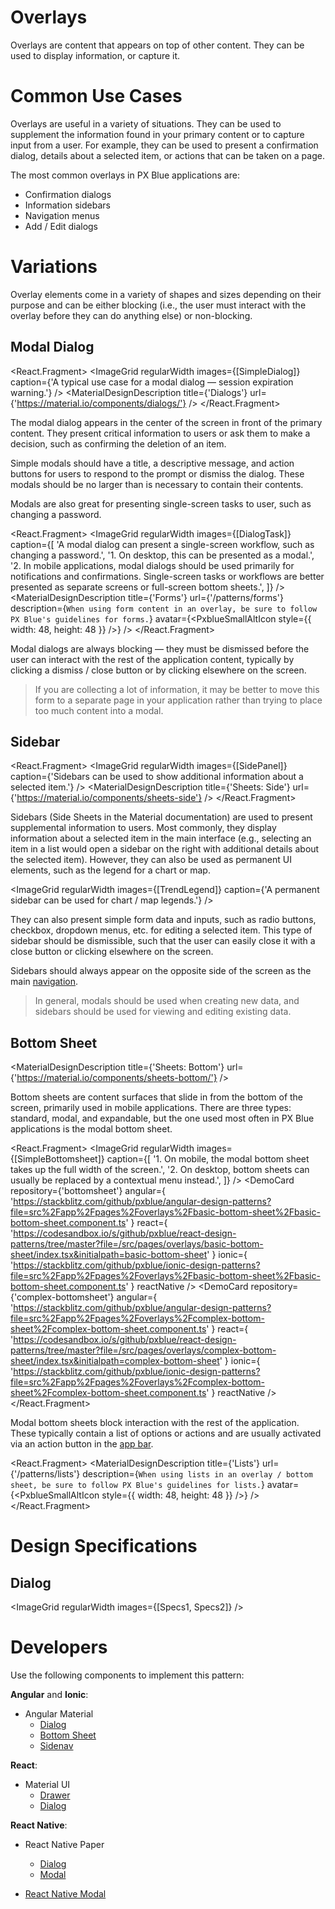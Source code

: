 

<!-- KEYWORDS: design pattern overlay modal sidebar popup dialog side sheet -->

# Overlays

<ImageGrid images={[Banner]} regularWidth />

Overlays are content that appears on top of other content. They can be used to display information, or capture it.

<Divider />

# Common Use Cases

Overlays are useful in a variety of situations. They can be used to supplement the information found in your primary content or to capture input from a user. For example, they can be used to present a confirmation dialog, details about a selected item, or actions that can be taken on a page.

The most common overlays in PX Blue applications are:

-   Confirmation dialogs
-   Information sidebars
-   Navigation menus
-   Add / Edit dialogs

<Divider />

# Variations

Overlay elements come in a variety of shapes and sizes depending on their purpose and can be either blocking (i.e., the user must interact with the overlay before they can do anything else) or non-blocking.

## Modal Dialog

<React.Fragment>
    <ImageGrid
        regularWidth
        images={[SimpleDialog]}
        caption={'A typical use case for a modal dialog — session expiration warning.'}
    />
    <MaterialDesignDescription title={'Dialogs'} url={'https://material.io/components/dialogs/'} />
</React.Fragment>

The modal dialog appears in the center of the screen in front of the primary content. They present critical information to users or ask them to make a decision, such as confirming the deletion of an item.

Simple modals should have a title, a descriptive message, and action buttons for users to respond to the prompt or dismiss the dialog. These modals should be no larger than is necessary to contain their contents.

Modals are also great for presenting single-screen tasks to user, such as changing a password.

<React.Fragment>
    <ImageGrid
        regularWidth
        images={[DialogTask]}
        caption={[
            'A modal dialog can present a single-screen workflow, such as changing a password.',
            '1. On desktop, this can be presented as a modal.',
            '2. In mobile applications, modal dialogs should be used primarily for notifications and confirmations. Single-screen tasks or workflows are better presented as separate screens or full-screen bottom sheets.',
        ]}
    />
    <MaterialDesignDescription
        title={'Forms'}
        url={'/patterns/forms'}
        description={`When using form content in an overlay, be sure to follow PX Blue's guidelines for forms.`}
        avatar={<PxblueSmallAltIcon style={{ width: 48, height: 48 }} />}
    />
</React.Fragment>

Modal dialogs are always blocking — they must be dismissed before the user can interact with the rest of the application content, typically by clicking a dismiss / close button or by clicking elsewhere on the screen.

> If you are collecting a lot of information, it may be better to move this form to a separate page in your application rather than trying to place too much content into a modal.

## Sidebar

<React.Fragment>
    <ImageGrid
        regularWidth
        images={[SidePanel]}
        caption={'Sidebars can be used to show additional information about a selected item.'}
    />
    <MaterialDesignDescription title={'Sheets: Side'} url={'https://material.io/components/sheets-side'} />
</React.Fragment>

Sidebars (Side Sheets in the Material documentation) are used to present supplemental information to users. Most commonly, they display information about a selected item in the main interface (e.g., selecting an item in a list would open a sidebar on the right with additional details about the selected item). However, they can also be used as permanent UI elements, such as the legend for a chart or map.

<ImageGrid regularWidth images={[TrendLegend]} caption={'A permanent sidebar can be used for chart / map legends.'} />

They can also present simple form data and inputs, such as radio buttons, checkbox, dropdown menus, etc. for editing a selected item. This type of sidebar should be dismissible, such that the user can easily close it with a close button or clicking elsewhere on the screen.

Sidebars should always appear on the opposite side of the screen as the main [navigation](/patterns/navigation).

> In general, modals should be used when creating new data, and sidebars should be used for viewing and editing existing data.

## Bottom Sheet

<MaterialDesignDescription title={'Sheets: Bottom'} url={'https://material.io/components/sheets-bottom/'} />

Bottom sheets are content surfaces that slide in from the bottom of the screen, primarily used in mobile applications. There are three types: standard, modal, and expandable, but the one used most often in PX Blue applications is the modal bottom sheet.

<React.Fragment>
    <ImageGrid
        regularWidth
        images={[SimpleBottomsheet]}
        caption={[
            '1. On mobile, the modal bottom sheet takes up the full width of the screen.',
            '2. On desktop, bottom sheets can usually be replaced by a contextual menu instead.',
        ]}
    />
    <DemoCard
        repository={'bottomsheet'}
        angular={
            'https://stackblitz.com/github/pxblue/angular-design-patterns?file=src%2Fapp%2Fpages%2Foverlays%2Fbasic-bottom-sheet%2Fbasic-bottom-sheet.component.ts'
        }
        react={
            'https://codesandbox.io/s/github/pxblue/react-design-patterns/tree/master?file=/src/pages/overlays/basic-bottom-sheet/index.tsx&initialpath=basic-bottom-sheet'
        }
        ionic={
            'https://stackblitz.com/github/pxblue/ionic-design-patterns?file=src%2Fapp%2Fpages%2Foverlays%2Fbasic-bottom-sheet%2Fbasic-bottom-sheet.component.ts'
        }
        reactNative
    />
    <DemoCard
        repository={'complex-bottomsheet'}
        angular={
            'https://stackblitz.com/github/pxblue/angular-design-patterns?file=src%2Fapp%2Fpages%2Foverlays%2Fcomplex-bottom-sheet%2Fcomplex-bottom-sheet.component.ts'
        }
        react={
            'https://codesandbox.io/s/github/pxblue/react-design-patterns/tree/master?file=/src/pages/overlays/complex-bottom-sheet/index.tsx&initialpath=complex-bottom-sheet'
        }
        ionic={
            'https://stackblitz.com/github/pxblue/ionic-design-patterns?file=src%2Fapp%2Fpages%2Foverlays%2Fcomplex-bottom-sheet%2Fcomplex-bottom-sheet.component.ts'
        }
        reactNative
    />
</React.Fragment>

Modal bottom sheets block interaction with the rest of the application. These typically contain a list of options or actions and are usually activated via an action button in the [app bar](/patterns/appbar).

<React.Fragment>
    <MaterialDesignDescription
        title={'Lists'}
        url={'/patterns/lists'}
        description={`When using lists in an overlay / bottom sheet, be sure to follow PX Blue's guidelines for lists.`}
        avatar={<PxblueSmallAltIcon style={{ width: 48, height: 48 }} />}
    />
    <Divider />
</React.Fragment>

# Design Specifications

## Dialog

<ImageGrid regularWidth images={[Specs1, Specs2]} />
<Divider />

# Developers

Use the following components to implement this pattern:

**Angular** and **Ionic**:

-   Angular Material
    -   [Dialog](https://material.angular.io/components/dialog/overview)
    -   [Bottom Sheet](https://material.angular.io/components/bottom-sheet/overview)
    -   [Sidenav](https://material.angular.io/components/sidenav/overview)

**React**:

-   Material UI
    -   [Drawer](https://material-ui.com/components/drawers/)
    -   [Dialog](https://material-ui.com/components/dialogs/)

**React Native**:

-   React Native Paper

    -   [Dialog](https://callstack.github.io/react-native-paper/dialog.html)
    -   [Modal](https://callstack.github.io/react-native-paper/modal.html)

-   [React Native Modal](https://github.com/react-native-community/react-native-modal)
